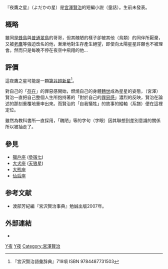 『夜鷹之星』（よだかの星）是[[宮澤賢治|宮澤賢治]]的短編小説（童話）。生前未發表。

== 概略 ==
雖同是[[蜂鳥|蜂鳥]]與[[普通翠鳥|普通翠鳥]]的哥哥，但其醜陋的樣子卻被其他（鳥類）的同伴所厭棄，又被[[老鷹|老鷹]]等強迫改名的他，漸漸地對生存產生絕望，即使向太陽星星許願也不被理會。然而只是每晚不停在夜空中飛翔的他…

== 評價 ==
這夜鷹之星可能是一顆[[第谷超新星|第谷超新星]]<ref>『宮沢賢治語彙辞典』719項 ISBN 9784487731503</ref>。

對自己的「[[存在|存在]]」的罪惡感開始，燃燒自己的身體[[轉世|轉世]]成為星星的姿態，（宮澤）賢治一直把自己整個人生所抱持著的「對於自己的[[罪惡感|罪惡感]]」濃烈的反映，賢治在論述的那刻重覆地重申出來。而賢治的「自我犠牲」的故事的縱軸（系譜）便在這裡定位。

雖然為教科書所一直採用，「醜陋」等的字句（字眼）因其聯想到差別意識的關係所以被抽走了。

== 參見 ==
* [[獵戶座|獵戶座]] ([[參宿七|參宿七]])
* [[大犬座|大犬座]] ([[天狼星|天狼星]])
* [[大熊座|大熊座]]
* [[仙后座|仙后座]]

== 参考文献 ==

* 渡部芳紀編『宮沢賢治事典』勉誠出版2007年。
<references />

== 外部連結 ==

* {{青空文庫|000081|473|新字新仮名|よだかの星}}

[[Category:日本小說|Y夜]]
[[Category:童话|Y夜]]
[[Category:宮澤賢治|Category:宮澤賢治]]